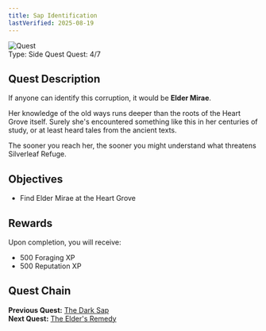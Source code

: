 ```yaml
---
title: Sap Identification
lastVerified: 2025-08-19
---
```


<div className="mb-8 flex items-start gap-6">
  <div className="flex-shrink-0">
    <img
      src="/assets/icons/quest.png"
      alt="Quest"
      className="h-24 w-24 rounded-lg border"
    />
  </div>
  <div className="flex-1">
    <div className="space-y-2">
      <div className="flex flex-wrap gap-4 text-sm">
        <span className="rounded-md bg-green-100 px-2 py-1 dark:bg-green-900">
          Type: Side Quest
        </span>
        <span className="rounded-md bg-purple-100 px-2 py-1 dark:bg-purple-900">
          Quest: 4/7
        </span>
      </div>
    </div>
  </div>
</div>

## Quest Description

If anyone can identify this corruption, it would be **Elder Mirae**.

Her knowledge of the old ways runs deeper than the roots of the Heart Grove itself. Surely she's encountered something like this in her centuries of study, or at least heard tales from the ancient texts.

The sooner you reach her, the sooner you might understand what threatens Silverleaf Refuge.

## Objectives

- Find Elder Mirae at the Heart Grove

## Rewards

Upon completion, you will receive:

- 500 Foraging XP
- 500 Reputation XP

## Quest Chain

**Previous Quest:** [The Dark Sap](/docs/quests/individual/the-dark-sap)  
**Next Quest:** [The Elder's Remedy](/docs/quests/individual/the-elders-remedy)
